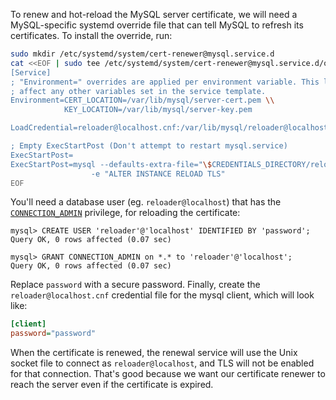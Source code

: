 To renew and hot-reload the MySQL server certificate,
we will need a MySQL-specific systemd override file that can tell MySQL to refresh its certificates.
To install the override, run:

```bash
sudo mkdir /etc/systemd/system/cert-renewer@mysql.service.d
cat <<EOF | sudo tee /etc/systemd/system/cert-renewer@mysql.service.d/override.conf
[Service]
; "Environment=" overrides are applied per environment variable. This line does not
; affect any other variables set in the service template.
Environment=CERT_LOCATION=/var/lib/mysql/server-cert.pem \\
            KEY_LOCATION=/var/lib/mysql/server-key.pem

LoadCredential=reloader@localhost.cnf:/var/lib/mysql/reloader@localhost.cnf

; Empty ExecStartPost (Don't attempt to restart mysql.service)
ExecStartPost=
ExecStartPost=mysql --defaults-extra-file="\$CREDENTIALS_DIRECTORY/reloader@localhost.cnf" \\
                  -e "ALTER INSTANCE RELOAD TLS"
EOF
```

You'll need a database user (eg. `reloader@localhost`) that has the [`CONNECTION_ADMIN`](https://dev.mysql.com/doc/refman/8.0/en/privileges-provided.html#priv_connection-admin) privilege, for reloading the certificate:

```
mysql> CREATE USER 'reloader'@'localhost' IDENTIFIED BY 'password';
Query OK, 0 rows affected (0.07 sec)

mysql> GRANT CONNECTION_ADMIN on *.* to 'reloader'@'localhost';
Query OK, 0 rows affected (0.07 sec)

```

Replace `password` with a secure password.
Finally, create the `reloader@localhost.cnf` credential file for the mysql client,
which will look like:

```ini
[client]
password="password"
```

When the certificate is renewed,
the renewal service will use the Unix socket file to connect as `reloader@localhost`,
and TLS will not be enabled for that connection.
That's good because we want our certificate renewer to reach the server even if the certificate is expired.
